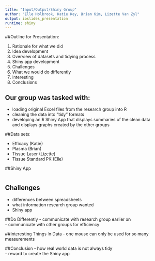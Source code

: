 ```yaml
---
title: "Input/Output/Shiny Group"
author: "Elle Holbrook, Katie Key, Brian Kim, Lizette Van Zyl"
output: ioslides_presentation
runtime: shiny
---
```

####################

##Outline for Presentation:

1. Rationale for what we did
2. Idea development
3. Overview of datasets and tidying process
4. Shiny app development
5. Challenges
6. What we would do differently
7. Interesting
8. Conclusions

########################

## Our group was tasked with:

- loading original Excel files from the research group into R
- cleaning the data into "tidy" formats
- developing an R Shiny App that displays summaries of the clean data and
  displays graphs created by the other groups

########################

##Data sets:

- Efficacy (Katie)
- Plasma (Brian)
- Tissue Laser (Lizette)
- Tissue Standard PK (Elle)

########################

##Shiny App



```r



```

########################


## Challenges
- differences between spreadsheets  
- what information research group wanted  
- Shiny app  

########################

##Do Differently
- communicate with research group earlier on  
- communicate with other groups for efficiency  

########################

##Interesting Things In Data
- one mouse can only be used for so many measurements  



########################

##Conclusion
- how real world data is not always tidy  
- reward to create the Shiny app  


